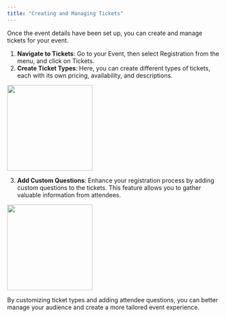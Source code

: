 ```yaml
---
title: "Creating and Managing Tickets"
---
```


Once the event details have been set up, you can create and manage tickets for your event. 

1. **Navigate to Tickets**: Go to your Event, then select Registration from the menu, and click on Tickets.
2. **Create Ticket Types**: Here, you can create different types of tickets, each with its own pricing, availability, and descriptions.

<Frame>
    <img height="200" src="/guides/images/ticket.png" />
</Frame>

3. **Add Custom Questions**: Enhance your registration process by adding custom questions to the tickets. This feature allows you to gather valuable information from attendees.

<Frame>
    <img height="200" src="/guides/images/question.png" />
</Frame>

By customizing ticket types and adding attendee questions, you can better manage your audience and create a more tailored event experience.
